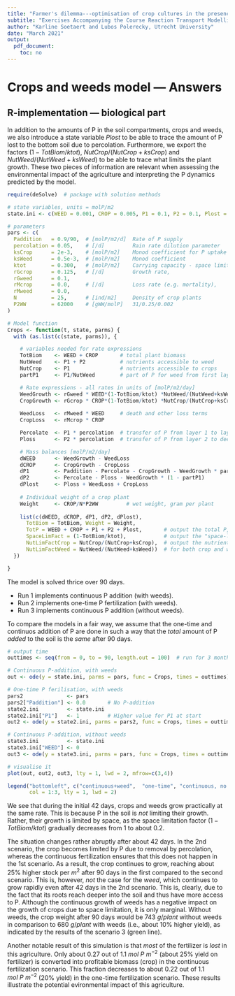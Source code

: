 ```yaml
---
title: "Farmer's dilemma---optimisation of crop cultures in the presence of weeds and in response to eutrophication"
subtitle: "Exercises Accompanying the Course Reaction Transport Modelling in the Hydrosphere"
author: "Karline Soetaert and Lubos Polerecky, Utrecht University"
date: "March 2021"
output:
  pdf_document:
    toc: no
---
```


# Crops and weeds model --- Answers

## R-implementation --- biological part

In addition to the amounts of P in the soil compartments, crops and weeds, we also introduce a state variable *Plost* to be able to trace the amount of P lost to the bottom soil due to percolation. Furthermore, we export the factors $(1-TotBiom/ktot)$, $NutCrop/(NutCrop+ksCrop)$ and $NutWeed/(NutWeed+ksWeed)$ to be able to trace what limits the plant growth. These two pieces of information are relevant when assessing the environmental impact of the agriculture and interpreting the P dynamics predicted by the model.

```r
require(deSolve)  # package with solution methods

# state variables, units = molP/m2
state.ini <- c(WEED = 0.001, CROP = 0.005, P1 = 0.1, P2 = 0.1, Plost = 0)

# parameters
pars <- c(
  Paddition   = 0.9/90,  # [molP/m2/d]  Rate of P supply
  percolation = 0.05,    # [/d]         Rain rate dilution parameter
  ksCrop      = 2e-3,    # [molP/m2]    Monod coefficient for P uptake
  ksWeed      = 0.5e-3,  # [molP/m2]    Monod coefficient 
  ktot        = 0.300,   # [molP/m2]    Carrying capacity - space limitation
  rGcrop      = 0.125,   # [/d]         Growth rate, 
  rGweed      = 0.1,
  rMcrop      = 0.0,     # [/d]         Loss rate (e.g. mortality), 
  rMweed      = 0.0,
  N           = 25,      # [ind/m2]     Density of crop plants
  P2WW        = 62000    # [gWW/molP]   31/0.25/0.002
)

# Model function
Crops <- function(t, state, parms) {
  with (as.list(c(state, parms)), {

	# variables needed for rate expressions
    TotBiom    <- WEED + CROP       # total plant biomass
    NutWeed    <- P1 + P2           # nutrients accessible to weed
    NutCrop    <- P1                # nutrients accessible to crops
    partP1     <- P1/NutWeed        # part of P for weed from first layer

    # Rate expressions - all rates in units of [molP/m2/day]
    WeedGrowth <- rGweed * WEED*(1-TotBiom/ktot) *NutWeed/(NutWeed+ksWeed)
    CropGrowth <- rGcrop * CROP*(1-TotBiom/ktot) *NutCrop/(NutCrop+ksCrop) 
    
    WeedLoss   <- rMweed * WEED     # death and other loss terms
    CropLoss   <- rMcrop * CROP

    Percolate  <- P1 * percolation  # transfer of P from layer 1 to layer 2
    Ploss      <- P2 * percolation  # transfer of P from layer 2 to deep soil

    # Mass balances [molP/m2/day]
    dWEED      <- WeedGrowth - WeedLoss
    dCROP      <- CropGrowth - CropLoss
    dP1        <- Paddition - Percolate - CropGrowth - WeedGrowth * partP1
    dP2        <- Percolate - Ploss - WeedGrowth * (1 - partP1)
    dPlost     <- Ploss + WeedLoss + CropLoss
   
    # Individual weight of a crop plant
    Weight     <- CROP/N*P2WW         # wet weight, gram per plant
    
    list(c(dWEED, dCROP, dP1, dP2, dPlost), 
      TotBiom = TotBiom, Weight = Weight,
      TotP = WEED + CROP + P1 + P2 + Plost,       # output the total P, mass balance check
      SpaceLimFact = (1-TotBiom/ktot),            # output the "space-limitation" factor
      NutLimFactCrop = NutCrop/(NutCrop+ksCrop),  # output the nutrient limitation factor
      NutLimFactWeed = NutWeed/(NutWeed+ksWeed))  # for both crop and weed
  })

}
```

The model is solved thrice over 90 days. 

* Run 1 implements continuous P addition (with weeds).
* Run 2 implements one-time P fertilization (with weeds).
* Run 3 implements continuous P addition (without weeds).

To compare the models in a fair way, we assume that the one-time and continuos addition of P are done in such a way that the *total* amount of P *added* to the soil is the *same* after 90 days.

```r
# output time
outtimes <- seq(from = 0, to = 90, length.out = 100)  # run for 3 months

# Continuous P-addition, with weeds
out <- ode(y = state.ini, parms = pars, func = Crops, times = outtimes)

# One-time P ferilisation, with weeds
pars2              <- pars
pars2["Paddition"] <- 0.0       # No P-addition
state2.ini         <- state.ini
state2.ini["P1"]   <- 1         # Higher value for P1 at start
out2 <- ode(y = state2.ini, parms = pars2, func = Crops, times = outtimes)

# Continuous P-addition, without weeds
state3.ini         <- state.ini
state3.ini["WEED"] <- 0
out3 <- ode(y = state3.ini, parms = pars, func = Crops, times = outtimes)

# visualise it 
plot(out, out2, out3, lty = 1, lwd = 2, mfrow=c(3,4))

legend("bottomleft", c("continuous+weed",  "one-time", "continuous, no weed"), 
       col = 1:3, lty = 1, lwd = 2)
```

We see that during the initial 42 days, crops and weeds grow practically at the same rate. This is because P in the soil is *not* limiting their growth. Rather, their growth is limited by space, as the space limitation factor $(1-TotBiom/ktot)$ gradually decreases from 1 to about 0.2. 

The situation changes rather abruptly after about 42 days. In the 2nd scenario, the crop becomes limited by P due to removal by percolation, whereas the continuous fertilization ensures that this does not happen in the 1st scenario. As a result, the crop continues to grow, reaching about 25% higher stock per $m^2$ after 90 days in the first compared to the second scenario. This is, however, *not* the case for the *weed*, which continues to grow rapidly even after 42 days in the 2nd scenario. This is, clearly, due to the fact that its roots reach deeper into the soil and thus have more access to P. Although the continuous growth of weeds has a negative impact on the growth of crops due to space limitation, it is only marginal. Without weeds, the crop weight after 90 days would be $743~g/plant$ without weeds in comparison to $680~g/plant$ with weeds (i.e., about 10% higher yield), as indicated by the results of the scenario 3 (green line).

Another notable result of this simulation is that *most* of the fertilizer is *lost* in this agriculture. Only about 0.27 out of 1.1 $mol~P~m^{-2}$ (about 25% yield on fertilizer) is converted into profitable biomass (crop) in the continuous fertilization scenario. This fraction decreases to about 0.22 out of 1.1 $mol~P~m^{-2}$ (20% yield) in the one-time fertilization scenario. These results illustrate the potential evironmental impact of this agriculture.
